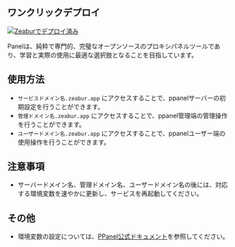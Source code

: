 ## ワンクリックデプロイ

[![Zeaburでデプロイ済み](https://zeabur.com/deployed-on-zeabur-dark.svg)](https://zeabur.com?referralCode=PPanelGroup&utm_source=PPanelGroup&utm_campaign=oss)

Panelは、純粋で専門的、完璧なオープンソースのプロキシパネルツールであり、学習と実際の使用に最適な選択肢となることを目指しています。

## 使用方法

- `サービスドメイン名.zeabur.app` にアクセスすることで、ppanelサーバーの初期設定を行うことができます。
- `管理ドメイン名.zeabur.app` にアクセスすることで、ppanel管理端の管理操作を行うことができます。
- `ユーザードメイン名.zeabur.app` にアクセスすることで、ppanelユーザー端の使用操作を行うことができます。

## 注意事項

- サーバードメイン名、管理ドメイン名、ユーザードメイン名の後には、対応する環境変数を速やかに更新し、サービスを再起動してください。

## その他

- 環境変数の設定については、[PPanel公式ドキュメント](https://ppanel.dev/)を参照してください。


<Giscus />
